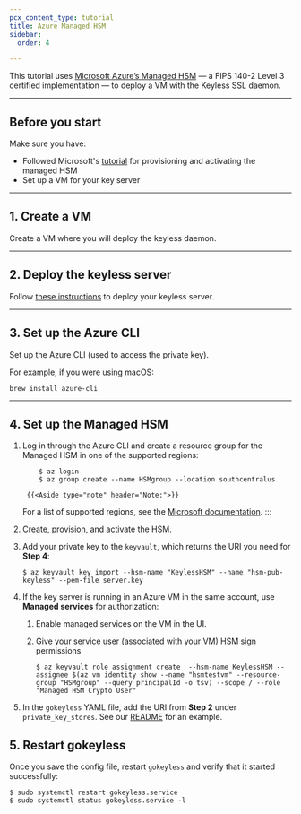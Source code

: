 ```yaml
---
pcx_content_type: tutorial
title: Azure Managed HSM
sidebar:
  order: 4

---
```


This tutorial uses [Microsoft Azure’s Managed HSM](https://azure.microsoft.com/en-us/updates/akv-managed-hsm-public-preview/) — a FIPS 140-2 Level 3 certified implementation — to deploy a VM with the Keyless SSL daemon.

***

## Before you start

Make sure you have:

* Followed Microsoft's [tutorial](https://docs.microsoft.com/en-us/azure/key-vault/managed-hsm/quick-create-cli) for provisioning and activating the managed HSM
* Set up a VM for your key server

***

## 1. Create a VM

Create a VM where you will deploy the keyless daemon.

***

## 2. Deploy the keyless server

Follow [these instructions](/ssl/keyless-ssl/configuration/cloudflare-tunnel/#step-4---set-up-and-activate-key-server) to deploy your keyless server.

***

## 3. Set up the Azure CLI

Set up the Azure CLI (used to access the private key).

For example, if you were using macOS:

```
brew install azure-cli
```

***

## 4. Set up the Managed HSM

1. Log in through the Azure CLI and create a resource group for the Managed HSM in one of the supported regions:

   ```
       $ az login
       $ az group create --name HSMgroup --location southcentralus

    {{<Aside type="note" header="Note:">}}
   ```

   For a list of supported regions, see the [Microsoft documentation](https://azure.microsoft.com/en-us/global-infrastructure/services/?products=key-vault). 
   :::

2. [Create, provision, and activate](https://docs.microsoft.com/en-us/azure/key-vault/managed-hsm/quick-create-cli) the HSM.

3. Add your private key to the `keyvault`, which returns the URI you need for **Step 4**:

   ```
   $ az keyvault key import --hsm-name "KeylessHSM" --name "hsm-pub-keyless" --pem-file server.key
   ```

4. If the key server is running in an Azure VM in the same account, use **Managed services** for authorization:

   1. Enable managed services on the VM in the UI.
   2. Give your service user (associated with your VM) HSM sign permissions

      ```
      $ az keyvault role assignment create  --hsm-name KeylessHSM --assignee $(az vm identity show --name "hsmtestvm" --resource-group "HSMgroup" --query principalId -o tsv) --scope / --role "Managed HSM Crypto User"
      ```

5. In the `gokeyless` YAML file, add the URI from **Step 2** under `private_key_stores`. See our [README](https://github.com/cloudflare/gokeyless/blob/master/README.md) for an example.

## 5. Restart gokeyless

Once you save the config file, restart `gokeyless` and verify that it started successfully:

```
$ sudo systemctl restart gokeyless.service
$ sudo systemctl status gokeyless.service -l
```
